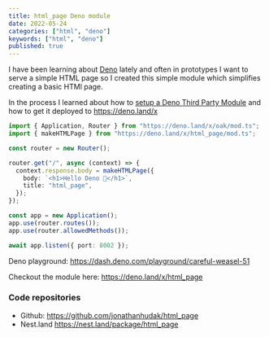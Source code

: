 ```yaml
---
title: html_page Deno module
date: 2022-05-24
categories: ["html", "deno"]
keywords: ["html", "deno"]
published: true
---
```


I have been learning about [Deno](https://deno.land/) lately and often in prototypes I want to serve a simple HTML page so I created this simple module which simplifies creating a basic HTMl page.

In the process I learned about how to [setup a Deno Third Party Module](https://deno.land/add_module) and how to get it deployed to https://deno.land/x

```ts
import { Application, Router } from "https://deno.land/x/oak/mod.ts";
import { makeHTMLPage } from "https://deno.land/x/html_page/mod.ts";

const router = new Router();

router.get("/", async (context) => {
  context.response.body = makeHTMLPage({
    body: `<h1>Hello Deno 🦕</h1>`,
    title: "html_page",
  });
});

const app = new Application();
app.use(router.routes());
app.use(router.allowedMethods());

await app.listen({ port: 8002 });
```

Deno playground: https://dash.deno.com/playground/careful-weasel-51

Checkout the module here: https://deno.land/x/html_page

### Code repositories

- Github: https://github.com/jonathanhudak/html_page
- Nest.land https://nest.land/package/html_page
